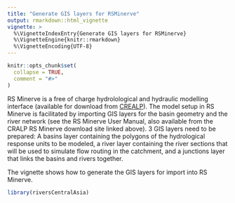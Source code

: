 ```yaml
---
title: "Generate GIS layers for RSMinerve"
output: rmarkdown::html_vignette
vignette: >
  %\VignetteIndexEntry{Generate GIS layers for RSMinerve}
  %\VignetteEngine{knitr::rmarkdown}
  %\VignetteEncoding{UTF-8}
---
```


```r
knitr::opts_chunk$set(
  collapse = TRUE,
  comment = "#>"
)
```

RS Minerve is a free of charge hydrolological and hydraulic modelling interface (available for download from [CREALP](https://www.crealp.ch/fr/accueil/outils-services/logiciels/rs-minerve/telechargement-rsm.html)). The model setup in RS Minerve is facilitated by importing GIS layers for the basin geometry and the river network (see the RS Minerve User Manual, also available from the CRALP RS Minerve download site linked above). 3 GIS layers need to be prepared: A basins layer containing the polygons of the hydrological response units to be modeled, a river layer containing the river sections that will be used to simulate flow routing in the catchment, and a junctions layer that links the basins and rivers together.   

The vignette shows how to generate the GIS layers for import into RS Minerve. 

```r
library(riversCentralAsia)
```




